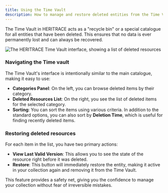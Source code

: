 ```yaml
---
title: Using the Time Vault
description: How to manage and restore deleted entities from the Time Vault in HERITRACE.
---
```


The Time Vault in HERITRACE acts as a "recycle bin" or a special catalogue for all entities that have been deleted. This ensures that no data is ever permanently lost and can always be recovered.

<Image src={timeVaultImage} alt="The HERITRACE Time Vault interface, showing a list of deleted resources" width={800} height={600} />

### Navigating the Time vault

The Time Vault's interface is intentionally similar to the main catalogue, making it easy to use:

-   **Categories Panel**: On the left, you can browse deleted items by their category.
-   **Deleted Resources List**: On the right, you see the list of deleted items for the selected category.
-   **Sorting**: You can sort the items using various criteria. In addition to the standard options, you can also sort by **Deletion Time**, which is useful for finding recently deleted items.

### Restoring deleted resources

For each item in the list, you have two primary actions:

-   **View Last Valid Version**: This allows you to see the state of the resource right before it was deleted.
-   **Restore**: This button will immediately restore the entity, making it active in your collection again and removing it from the Time Vault.

This feature provides a safety net, giving you the confidence to manage your collection without fear of irreversible mistakes. 